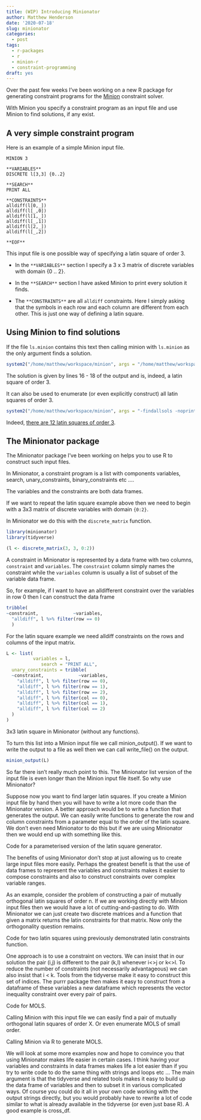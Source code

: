 ```yaml
---
title: (WIP) Introducing Minionator
author: Matthew Henderson
date: '2020-07-18'
slug: minionator
categories:
  - post
tags:
  - r-packages
  - r
  - minion-r
  - constraint-programming
draft: yes
---
```


Over the past few weeks
I've been working
on a new R package
for generating constraint programs
for the
[Minion](https://constraintmodelling.org/minion/)
constraint solver.

With Minion you specify
a constraint program
as an input file
and use Minion to find
solutions,
if any exist.

## A very simple constraint program

Here is an example
of a simple Minion input file.

```
MINION 3

**VARIABLES**
DISCRETE l[3,3] {0..2}

**SEARCH**
PRINT ALL

**CONSTRAINTS**
alldiff(l[0,_])
alldiff(l[_,0])
alldiff(l[1,_])
alldiff(l[_,1])
alldiff(l[2,_])
alldiff(l[_,2])

**EOF**
```

This input file
is one possible
way of specifying
a latin square of order 3.

* In the
`**VARIABLES**`
section I specify
a 3 x 3 matrix
of discrete variables
with domain {0 .. 2}.

* In the
`**SEARCH**`
section
I have asked
Minion to print
every solution it finds.

* The
`**CONSTRAINTS**`
are all
`alldiff` constraints.
Here I simply
asking that the symbols
in each row
and each column
are different from each other.
This is just
one way of defining
a latin square.

## Using Minion to find solutions

If the file `ls.minion` contains
this text
then calling minion
with `ls.minion` as the only argument
finds a solution.

```r
system2("/home/matthew/workspace/minion", args = "/home/matthew/workspace/ls.minion", stdout = TRUE)
```

The solution is given
by lines 16 - 18 of the output
and is,
indeed,
a latin square of order 3.

It can also be used to enumerate (or even explicitly construct) all latin squares of order 3.

```r
system2("/home/matthew/workspace/minion", args = "-findallsols -noprintsols /home/matthew/workspace/ls.minion", stdout = TRUE)
```

Indeed,
[there are 12 latin squares of order 3](https://oeis.org/A002860).

## The Minionator package

The Minionator package I've been working on
helps you to use R to construct such input files.

In Minionator, a constraint program is a list with components variables, search, unary_constraints, binary_constraints etc ....

The variables
and the constraints
are both data frames.

If we want to repeat
the latin square example above
then we need
to begin with a 3x3 matrix
of discrete variables
with domain `{0:2}`.

In Minionator we do
this with the
`discrete_matrix`
function.

```r
library(minionator)
library(tidyverse)

(l <- discrete_matrix(3, 3, 0:2))
```

A constraint in Minionator
is represented by a data frame
with two columns,
`constraint` and `variables`.
The `constraint` column
simply names the constraint
while the `variables`
column is usually a list
of subset of the variable
data frame.

So,
for example,
if I want to
have an alldifferent
constraint over the variables
in row 0
then I can construct
the data frame

```r
tribble(
~constraint,             ~variables,
  "alldiff", l %>% filter(row == 0)
  )
```

For the latin square example we need alldiff constraints on the rows and columns of the input matrix.

```r
L <- list(
          variables = l,
             search = "PRINT ALL",
  unary_constraints = tribble(
  ~constraint,             ~variables,
    "alldiff", l %>% filter(row == 0),
    "alldiff", l %>% filter(row == 1),
    "alldiff", l %>% filter(row == 2),
    "alldiff", l %>% filter(col == 0),
    "alldiff", l %>% filter(col == 1),
    "alldiff", l %>% filter(col == 2)
  )
)
```

3x3 latin square in Minionator (without any functions).

To turn this list into a Minion input file we call minion_output(). If we want to write the output to a file as well then we can call write_file() on the output.

```r
minion_output(L)
```

So far there isn’t really much point to this. The Minionator list version of the input file is even longer than the Minion input file itself. So why use Minionator?

Suppose now you want to find larger latin squares. If you create a Minion input file by hand then you will have to write a lot more code than the Minionator version. A better approach would be to write a function that generates the output. We can easily write functions to generate the row and column constraints from a parameter equal to the order of the latin square. We don’t even need Minionator to do this but if we are using Minionator then we would end up with something like this.

Code for a parameterised version of the latin square generator.

The benefits of using Minionator don’t stop at just allowing us to create large input files more easily. Perhaps the greatest benefit is that the use of data frames to represent the variables and constraints makes it easier to compose constraints and also to construct constraints over complex variable ranges.

As an example, consider the problem of constructing a pair of mutually orthogonal latin squares of order n. If we are working directly with Minion input files then we would have a lot of cutting-and-pasting to do. With Minionator we can just create two discrete matrices and a function that given a matrix returns the latin constraints for that matrix. Now only the orthogonality question remains.

Code for two latin squares using previously demonstrated latin constraints function.

One approach is to use a constraint on vectors. We can insist that in our solution the pair (i,j) is different to the pair (k,l) whenever i<>j or k<>l. To reduce the number of constraints (not necessarily advantageous) we can also insist that i < k. Tools from the tidyverse make it easy to construct this set of indices. The purrr package then makes it easy to construct from a dataframe of these variables a new dataframe which represents the vector inequality constraint over every pair of pairs.

Code for MOLS.

Calling Minion with this input file we can easily find a pair of mutually orthogonal latin squares of order X. Or even enumerate MOLS of small order.

Calling Minion via R to generate MOLS.

We will look at some more examples now and hope to convince you that using Minionator makes life easier in certain cases. I think having your variables and constraints in data frames makes life a lot easier than if you try to write code to do the same thing with strings and loops etc … The main argument is that the tidyverse and related tools makes it easy to build up the data frame of variables and then to subset it in various complicated ways. Of course you could do it all in your own code working with the output strings directly, but you would probably have to rewrite a lot of code similar to what is already available in the tidyverse (or even just base R). A good example is cross_df.

